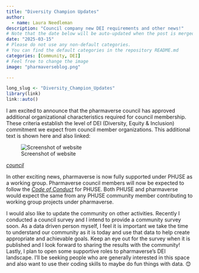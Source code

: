 ```yaml
---
title: "Diversity Champion Updates"
author:
  - name: Laura Needleman
description: "Council company new DEI requirements and other news!"
# Note that the date below will be auto-updated when the post is merged.
date: "2025-03-15"
# Please do not use any non-default categories.
# You can find the default categories in the repository README.md
categories: [Community, DEI]
# Feel free to change the image
image: "pharmaverseblog.png"

---
```


<!--------------- typical setup ----------------->

```r
long_slug <- "Diversity_Champion_Updates"
library(link)
link::auto()
```

<!--------------- post begins here ----------------->

I am excited to announce that the pharmaverse council has approved additional organizational characteristics required for council membership. These criteria establish the level of DEI (Diversity, Equity & Inclusion) commitment we expect from council member organizations. This additional text is shown here and also linked: 

![Screenshot of website](dei_list.png)

[*council*](https://pharmaverse.org/contribute/council/)

In other exciting news, pharmaverse is now fully supported under PHUSE as a working group. Pharmaverse council members will now be expected to follow the [*Code of Conduct*](https://phuse.s3.eu-central-1.amazonaws.com/Communications/Forms/PHUSE+Code+of+Conduct+-+V2+March+2023.pdf) for PHUSE. Both PHUSE and pharmaverse would expect the same from any PHUSE community member contributing to working group projects under pharmaverse. 

I would also like to update the community on other activities. Recently I conducted a council survey and I intend to provide a community survey soon. As a data driven person myself, I feel it is important we take the time to understand our community as it is today and use that data to help create appropriate and achievable goals. Keep an eye out for the survey when it is published and I look forward to sharing the results with the community! Lastly, I plan to open some supportive roles to pharmaverse’s DEI landscape. I’ll be seeking people who are generally interested in this space and also want to use their coding skills to maybe do fun things with data. 😊 

